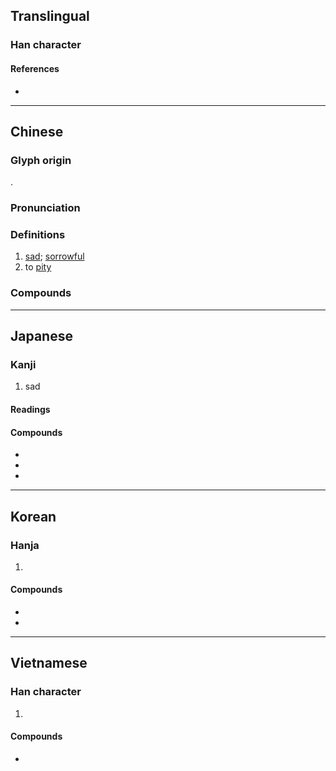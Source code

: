 {{character info}}
==Translingual==

===Han character===
{{Han char|rn=61|rad=心|as=08|sn=12|four=11331|canj=LYP|ids=⿱非心}}

====References====
* {{Han ref|kx=0388.370|dkj=10720|dj=0721.290|hdz=42310.040|uh=60B2|ud=24754|bh=B464|bd=46180}}

----

==Chinese==
{{zh-forms}}

===Glyph origin===
{{Han etym}}
{{Han compound|非|心|c1=p|c2=s|t2=heart; thought; emotion|ls=psc}}.

===Pronunciation===
{{zh-pron
|m=bēi
|m-s=
|c=bei1
|c-t=
|g=
|h=pfs=pî
|j=
|mb=
|md=
|mn=pi
|mn-t=bui1
|w=1pe
|x=
|mc=y
|oc=y
|cat=a,v
}}

===Definitions===
{{zh-hanzi}}

# [[sad]]; [[sorrowful]]
# to [[pity]]

===Compounds===
{{zh-der|慈悲殺人|悲喜交加|悲楚|悲憤填膺|大悲心|大發慈悲|悲喜交集|悲嘆|大悲咒|悲憐|悲嚎|悲歡歲月|大悲|悲辛|悲思|悲悽|悲不自勝|悲慘世界|可悲|悲懷|悲笳|悲風|悲吒|悲觀主義|悲從中來|悲悲戚戚|傷悲|悲啼|慷慨悲歌|慈悲為本|慈悲為懷|慈悲|悲痛|悲劇反諷|悲回風|悲劇|悲鳴|悲酸|悲觀|悲號|悲聲|悲秋傷春|悲秋|悲田院|悲犬咸陽|悲涼|悲泣|悲泗淋漓|悲歡離合|悲歡聚散|悲歡合散|悲歡|悲歎|悲智|悲摧|悲戚|悲憫|悲憤|悲憂|悲慟|悲愴|悲感|悲愁|悲情|悲悼|悲悲切切|悲寂|悲天憫人|悲壯|悲喜兼集|悲喜交至|悲喜交并|悲喜交切|悲哀|悲傷|悲不可抑|悲願|悲憤詩|含悲|悲痛欲絕|悲田|悲傷感|悲喜|悲谷|性格悲劇|大悲水|悲篥|大放悲聲|大慈大悲|大悲懺|悲天院|悲歌慷慨|含悲忍淚|悲心|悲慘|悲歌|悲咽|悲喜劇|悲苦|悲切|兔死狐悲|樂極則悲|樂極生悲|樂極悲來|打悲阿|狐兔之悲|樂極悲生|發悲|狐死兔悲|打悲|睹物興悲|茹泣吞悲|鼓琴悲|風木含悲|翟子悲|霸王悲歌|風樹之悲|轉悲為喜|離合悲歡|銜悲茹恨|遙悲|興盡悲來}}

----

==Japanese==

===Kanji===
{{ja-kanji|grade=3|rs=心08}}

# sad

====Readings====
{{ja-readings
|goon=ひ
|kanon=ひ
|kun=かな-し.い, かな-しむ, かな-しみ
}}

====Compounds====
* {{ja-r|悲%劇|ひ%げき|tragedy}}
* {{ja-r|悲%鳴|ひ%めい|scream}}
* {{ja-r|悲%喜|ひ%き|joys and sorrows}}

----

==Korean==

===Hanja===
{{ko-hanja|슬프다|슬플|비}}

# {{hanja form of|비|[[sad]]}}

====Compounds====
* {{ko-l|비극|[[tragedy]]|悲劇}}
* {{ko-l|비명|[[scream]]|悲鳴}}

----

==Vietnamese==

===Han character===
{{vi-hantu|[[bi]], [[bây]], [[bầy]], [[bay]]|rs=心08}}

# {{rfdef|vi|sort=心08}}

====Compounds====
* {{l|vi|悲𣇞|tr=[[bây giờ]]}}